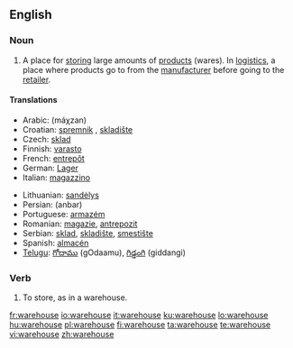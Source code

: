 ==English==
{{wikipedia}}

===Noun===
{{en-noun}}

# A place for [[store|storing]] large amounts of [[product]]s (wares). In [[logistics]], a place where products go to from the [[manufacturer]] before going to the [[retailer]].

====Translations====
{{top}}
* Arabic: {{Arab|[[مخزن]]}} (máχzan) {{m}}
* Croatian: [[spremnik]] {{m}}, [[skladište]]
* Czech: [[sklad]] {{m}}
* Finnish: [[varasto]]
* French: [[entrepôt]] {{m}}
* German: [[Lager]] {{n}}
* Italian: [[magazzino]] {{m}}
{{mid}}
* Lithuanian: [[sandėlys]]
* Persian: {{fa-Arab|[[انبار]]}} (anbar)
* Portuguese: [[armazém]] {{m}}
* Romanian: [[magazie]], [[antrepozit]]
* Serbian: [[sklad]], [[skladište]], [[smestište]]
* Spanish: [[almacén]] {{m}}
* [[Telugu]]: [[గోదాము]] (gOdaamu), [[గిడ్డంగి]] (giddangi)
{{bottom}}

===Verb===
{{en-verb|warehous|es}}

# To store, as in a warehouse.

[[fr:warehouse]]
[[io:warehouse]]
[[it:warehouse]]
[[ku:warehouse]]
[[lo:warehouse]]
[[hu:warehouse]]
[[pl:warehouse]]
[[fi:warehouse]]
[[ta:warehouse]]
[[te:warehouse]]
[[vi:warehouse]]
[[zh:warehouse]]
